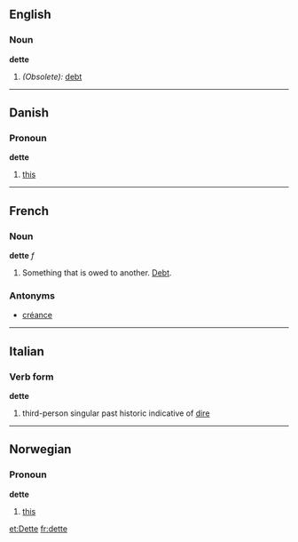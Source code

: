 ==English==
===Noun===
'''dette'''

#''(Obsolete):'' [[debt]]

----

==Danish==
===Pronoun===
'''dette'''

#[[this]]

----

==French==
===Noun===
'''dette''' ''f''

#Something that is owed to another.  [[Debt]].

===Antonyms===
*[[créance]]

----

==Italian==
===Verb form===
'''dette'''

#third-person singular past historic indicative of [[dire]]

----

==Norwegian==
===Pronoun===
'''dette'''

#[[this]]

[[et:Dette]]
[[fr:dette]]